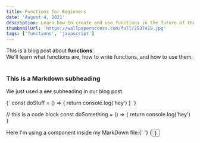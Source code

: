 ```yaml
---
title: Functions for Beginners
date: 'August 4, 2021'
description: Learn how to create and use functions in the future of the planet earth
thumbnailUrl: 'https://wallpaperaccess.com/full/2537419.jpg'
tags: ['functions', 'javascript']
---
```


<div>
    This is a blog post about <strong>functions</strong>. <br />
    We'll learn what functions are, how to write functions, and how to use them.
</div>

<br />

### This is a Markdown subheading

We just used a `###` subheading in our blog post.

<SyntaxHighlighter language="javascript">
    {`
    const doStuff = () => {
      return console.log('hey')
    }
  `}
</SyntaxHighlighter>

// this is a code block const doSomething = () => { return console.log('hey') }

<div>
    Here I'm using a component inside my MarkDown file:{' '}
    {<Button text={'Click me'} />}
</div>
